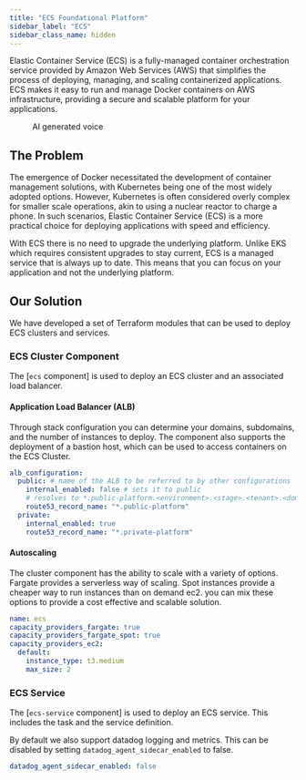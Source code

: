 ```yaml
---
title: "ECS Foundational Platform"
sidebar_label: "ECS"
sidebar_class_name: hidden
---
```


Elastic Container Service (ECS) is a fully-managed container orchestration service provided by Amazon Web Services (AWS) that simplifies the process of deploying, managing, and scaling containerized applications. ECS makes it easy to run and manage Docker containers on AWS infrastructure, providing a secure and scalable platform for your applications.

<figure>
  <ReactPlayer controls url="https://docs.cloudposse.com/assets/refarch/handoffs/ecs.mp4" />
  <figcaption>AI generated voice</figcaption>
</figure>

## The Problem

The emergence of Docker necessitated the development of container management solutions, with Kubernetes being one of the most widely adopted options. However, Kubernetes is often considered overly complex for smaller scale operations, akin to using a nuclear reactor to charge a phone. In such scenarios, Elastic Container Service (ECS) is a more practical choice for deploying applications with speed and efficiency.

With ECS there is no need to upgrade the underlying platform. Unlike EKS which requires consistent upgrades to stay
current, ECS is a managed service that is always up to date. This means that you can focus on your application and not the underlying platform.

## Our Solution

We have developed a set of Terraform modules that can be used to deploy ECS clusters and services.

### ECS Cluster Component

The [`ecs` component] is used to deploy an ECS cluster and an associated load balancer.

#### Application Load Balancer (ALB)

Through stack configuration you can determine your domains, subdomains, and the number of instances to deploy. The component also supports the deployment of a bastion host, which can be used to access containers on the ECS Cluster.

```yaml
alb_configuration:
  public: # name of the ALB to be referred to by other configurations
    internal_enabled: false # sets it to public
    # resolves to *.public-platform.<environment>.<stage>.<tenant>.<domain>.<tld>
    route53_record_name: "*.public-platform"
  private:
    internal_enabled: true
    route53_record_name: "*.private-platform"
```

#### Autoscaling

The cluster component has the ability to scale with a variety of options. Fargate provides a serverless way of scaling. Spot instances provide a cheaper way to run instances than on demand ec2. you can mix these options to provide a cost effective and scalable solution.

```yaml
name: ecs
capacity_providers_fargate: true
capacity_providers_fargate_spot: true
capacity_providers_ec2:
  default:
    instance_type: t3.medium
    max_size: 2
```

### ECS Service

The [`ecs-service` component] is used to deploy an ECS service. This includes the task and the service definition.

By default we also support datadog logging and metrics. This can be disabled by setting `datadog_agent_sidecar_enabled` to false.

```yaml
datadog_agent_sidecar_enabled: false
```
